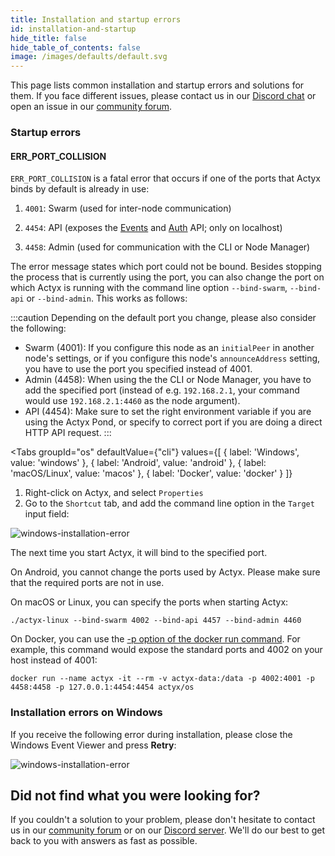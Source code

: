 ```yaml
---
title: Installation and startup errors
id: installation-and-startup
hide_title: false
hide_table_of_contents: false
image: /images/defaults/default.svg
---
```



This page lists common installation and startup errors and solutions for them. If you face different issues, please contact us in our [Discord chat](https://discord.gg/262yJhc) or open an issue in our [community forum](https://community.actyx.com/).

### Startup errors

#### ERR_PORT_COLLISION

`ERR_PORT_COLLISION` is a fatal error that occurs if one of the ports that Actyx binds by default is already in use:

1. `4001`: Swarm (used for inter-node communication)

3. `4454`: API (exposes the [Events](../../reference/events-api) and [Auth](../../reference/auth-api) API; only on localhost)

4. `4458`: Admin (used for communication with the CLI or Node Manager)

The error message states which port could not be bound.
Besides stopping the process that is currently using the port, you can also change the port on which Actyx is running with the command line option `--bind-swarm`, `--bind-api` or `--bind-admin`.
This works as follows:

:::caution
Depending on the default port you change, please also consider the following:
- Swarm (4001): If you configure this node as an `initialPeer` in another node's settings, or if you configure this node's `announceAddress` setting, you have to use the port you specified instead of 4001.
- Admin (4458): When using the the CLI or Node Manager, you have to add the specified port (instead of e.g. `192.168.2.1`, your command would use `192.168.2.1:4460` as the node argument).
- API (4454): Make sure to set the right environment variable if you are using the Actyx Pond, or specify to correct port if you are doing a direct HTTP API request.
:::

<Tabs
  groupId="os"
  defaultValue={"cli"}
  values={[
    { label: 'Windows', value: 'windows' },
    { label: 'Android', value: 'android' },
    { label: 'macOS/Linux', value: 'macos' },
    { label: 'Docker', value: 'docker' }
  ]}
>


<TabItem value="windows">

1. Right-click on Actyx, and select `Properties`
2. Go to the `Shortcut` tab, and add the command line option in the `Target` input field:

![windows-installation-error](../../../images/how-to/troubleshooting/windows-change-port.png)

The next time you start Actyx, it will bind to the specified port.

</TabItem>
<TabItem value="android">

On Android, you cannot change the ports used by Actyx. Please make sure that the required ports are not in use.

</TabItem>
<TabItem value="macos">

On macOS or Linux, you can specify the ports when starting Actyx:

```text
./actyx-linux --bind-swarm 4002 --bind-api 4457 --bind-admin 4460
```

</TabItem>
<TabItem value="docker">

On Docker, you can use the [-p option of the docker run command](https://docs.docker.com/engine/reference/run/#expose-incoming-ports). For example, this command would expose the standard ports and 4002 on your host instead of 4001:

```text
docker run --name actyx -it --rm -v actyx-data:/data -p 4002:4001 -p 4458:4458 -p 127.0.0.1:4454:4454 actyx/os
```

</TabItem>
</Tabs>

### Installation errors on Windows

If you receive the following error during installation, please close the Windows Event Viewer and press **Retry**:

![windows-installation-error](../../../images/how-to/local-development/windows-installation-error.png)

## Did not find what you were looking for?

If you couldn't a solution to your problem, please don't hesitate to contact us in our [community forum](https://community.actyx.com) or on our [Discord server](https://discord.gg/262yJhc). We'll do our best to get back to you with answers as fast as possible.
